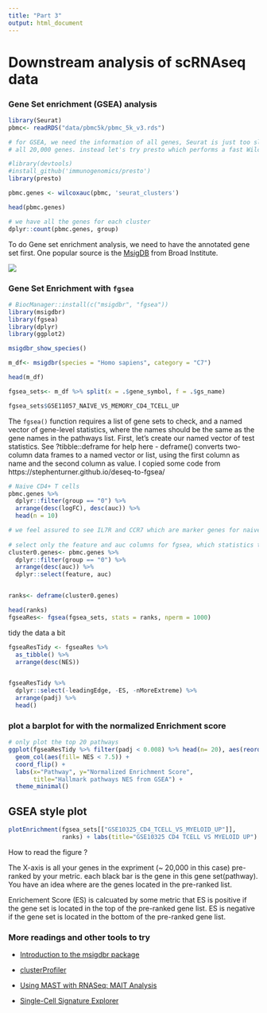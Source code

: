 ```yaml
---
title: "Part 3"
output: html_document
---
```


# Downstream analysis of scRNAseq data

### Gene Set enrichment (GSEA) analysis

```r
library(Seurat)
pbmc<- readRDS("data/pbmc5k/pbmc_5k_v3.rds")

# for GSEA, we need the information of all genes, Seurat is just too slow if we test
# all 20,000 genes. instead let's try presto which performs a fast Wilcoxon rank sum test 

#library(devtools)
#install_github('immunogenomics/presto')
library(presto)

pbmc.genes <- wilcoxauc(pbmc, 'seurat_clusters')

head(pbmc.genes)

# we have all the genes for each cluster
dplyr::count(pbmc.genes, group)
```

To do Gene set enrichment analysis, we need to have the annotated gene set first. One popular source is the [MsigDB](http://software.broadinstitute.org/gsea/msigdb/index.jsp) from Broad Institute.

![](assets/msigdb.png)

### Gene Set Enrichment with `fgsea`

```r
# BiocManager::install(c("msigdbr", "fgsea"))
library(msigdbr)
library(fgsea)
library(dplyr)
library(ggplot2)

msigdbr_show_species()

m_df<- msigdbr(species = "Homo sapiens", category = "C7")

head(m_df)

fgsea_sets<- m_df %>% split(x = .$gene_symbol, f = .$gs_name)

fgsea_sets$GSE11057_NAIVE_VS_MEMORY_CD4_TCELL_UP
```

The `fgsea()` function requires a list of gene sets to check, and a named vector of gene-level statistics, where the names should be the same as the gene names in the pathways list. First, let’s create our named vector of test statistics. See  ?tibble::deframe for help here - deframe() converts two-column data frames to a named vector or list, using the first column as name and the second column as value. I copied some code from https://stephenturner.github.io/deseq-to-fgsea/

```r
# Naive CD4+ T cells
pbmc.genes %>%
  dplyr::filter(group == "0") %>%
  arrange(desc(logFC), desc(auc)) %>%
  head(n = 10)

# we feel assured to see IL7R and CCR7 which are marker genes for naive CD4+ T cells
  
# select only the feature and auc columns for fgsea, which statistics to use is an open question
cluster0.genes<- pbmc.genes %>%
  dplyr::filter(group == "0") %>%
  arrange(desc(auc)) %>% 
  dplyr::select(feature, auc)


ranks<- deframe(cluster0.genes)

head(ranks)
fgseaRes<- fgsea(fgsea_sets, stats = ranks, nperm = 1000)
```

tidy the data a bit

```r
fgseaResTidy <- fgseaRes %>%
  as_tibble() %>%
  arrange(desc(NES))


fgseaResTidy %>% 
  dplyr::select(-leadingEdge, -ES, -nMoreExtreme) %>% 
  arrange(padj) %>% 
  head()

```

### plot a barplot for with the normalized Enrichment score

```r
# only plot the top 20 pathways
ggplot(fgseaResTidy %>% filter(padj < 0.008) %>% head(n= 20), aes(reorder(pathway, NES), NES)) +
  geom_col(aes(fill= NES < 7.5)) +
  coord_flip() +
  labs(x="Pathway", y="Normalized Enrichment Score",
       title="Hallmark pathways NES from GSEA") + 
  theme_minimal()

```

## GSEA style plot

```r
plotEnrichment(fgsea_sets[["GSE10325_CD4_TCELL_VS_MYELOID_UP"]],
               ranks) + labs(title="GSE10325 CD4 TCELL VS MYELOID UP")
```

How to read the figure ?

The X-axis is all your genes in the expriment (~ 20,000 in this case) pre-ranked by your metric. each black bar is the gene in this gene set(pathway). You have an idea where are the genes located in the pre-ranked list.

Enrichement Score (ES) is calcuated by some metric that ES is positive if the gene set is located in the top of the pre-ranked gene list. ES is negative if the gene set is located in the bottom of the pre-ranked gene list.

### More readings and other tools to try

* [Introduction to the msigdbr package](https://cran.r-project.org/web/packages/msigdbr/vignettes/msigdbr-intro.html)


* [clusterProfiler](https://bioconductor.org/packages/release/bioc/html/clusterProfiler.html)

* [Using MAST with RNASeq: MAIT Analysis](https://bioconductor.org/packages/devel/bioc/vignettes/MAST/inst/doc/MAITAnalysis.html)

* [Single-Cell Signature Explorer](https://sites.google.com/site/fredsoftwares/products/single-cell-signature-explorer)


